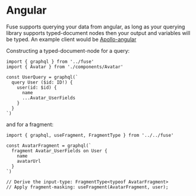# Angular

Fuse supports querying your data from angular, as long as your querying library supports typed-document nodes then
your output and variables will be typed. An example client would be [Apollo-angular](https://the-guild.dev/graphql/apollo-angular/docs)

Constructing a typed-document-node for a query:

```tsx
import { graphql } from '../fuse'
import { Avatar } from './components/Avatar'

const UserQuery = graphql(`
  query User ($id: ID!) {
    user(id: $id) {
      name
      ...Avatar_UserFields
    }
  }
`)
```

and for a fragment:

```tsx
import { graphql, useFragment, FragmentType } from '../../fuse'

const AvatarFragment = graphql(`
  fragment Avatar_UserFields on User {
    name
    avatarUrl
  }
`)

// Derive the input-type: FragmentType<typeof AvatarFragment>
// Apply fragment-masking: useFragment(AvatarFragment, user);
```
